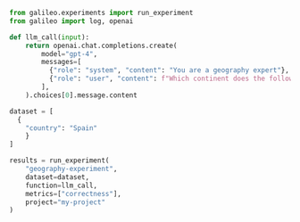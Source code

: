 ```python Python
from galileo.experiments import run_experiment
from galileo import log, openai

def llm_call(input):
	return openai.chat.completions.create(
        model="gpt-4",
        messages=[
          {"role": "system", "content": "You are a geography expert"},
          {"role": "user", "content": f"Which continent does the following country belong to: {input['country']}"}
        ],
    ).choices[0].message.content

dataset = [
  {
    "country": "Spain"
	}
]

results = run_experiment(
	"geography-experiment",
	dataset=dataset,
	function=llm_call,
	metrics=["correctness"],
	project="my-project"
)
```
